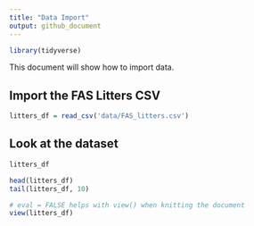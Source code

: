 ```yaml
---
title: "Data Import"
output: github_document
---
```


```r
library(tidyverse)
```

This document will show how to import data.


## Import the FAS Litters CSV
```r
litters_df = read_csv('data/FAS_litters.csv')
```


## Look at the dataset
```r
litters_df

head(litters_df)
tail(litters_df, 10)
```

```r
# eval = FALSE helps with view() when knitting the document
view(litters_df)
```

